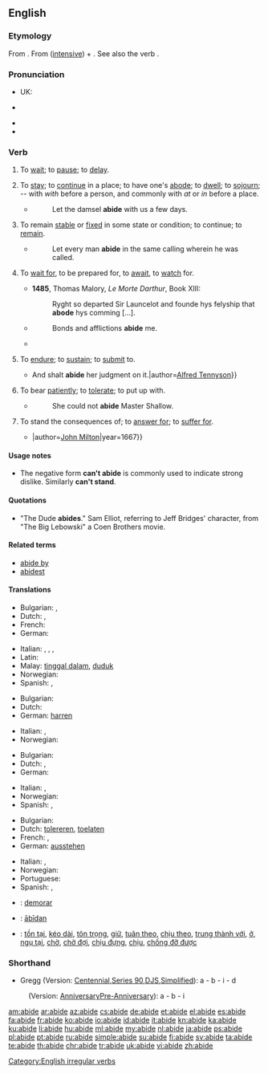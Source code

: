 ==English==

===Etymology===
From {{etyl|ang}} {{term|abidan|ābīdan|lang=ang}}. From {{term|a-|lang=ang}} ([[intensive]]) + {{term|bidan|bīdan|to wait|lang=ang}}. See also the verb {{term|bide|lang=en}}.

===Pronunciation===
* UK: {{IPA|/əˈbaɪd/}}
* {{a|US}} {{IPA|/əˈbaɪd/}}
* {{audio|en-us-abide.ogg|Audio (US)}}
* {{rhymes|aɪd}}

===Verb===
{{en-verb|abides|abiding|'''[[abode]]''' ''or'' '''[[abided]]'''|'''[[abode]]''', '''[[abided]]''', ''or (rare)'', '''[[abidden]]'''}}

# {{intransitive|obsolete}} To [[wait]]; to [[pause]]; to [[delay]].
# {{intransitive}} To [[stay]]; to [[continue]] in a place; to have one's [[abode]]; to [[dwell]]; to [[sojourn]]; -- with ''with'' before a person, and commonly with ''at'' or ''in'' before a place.
#* {{RQ:Authorized Version|Genesis|24|55}}
#*: Let the damsel '''abide''' with us a few days.
# {{intransitive}} To remain [[stable]] or [[fixed]] in some state or condition; to continue; to [[remain]].
#* {{RQ:Authorized Version|1 Corinthians|7|20}}
#*: Let every man '''abide''' in the same calling wherein he was called.
# {{transitive|obsolete with a ''personal'' object}} To [[wait for]], to be prepared for, to [[await]], to [[watch]] for.
#*'''1485''', Thomas Malory, ''Le Morte Darthur'', Book XIII:
#*:Ryght so departed Sir Launcelot and founde hys felyship that '''abode''' hys comming [...].
#* {{RQ:Authorized Version|Acts|20|23}}
#*: Bonds and afflictions '''abide''' me.
#* {{quote-book|title=Idylls of the King|year=1856-1885|passage=I will '''abide''' the coming of my lord.|author=[[w:Alfred Tennyson|Alfred Tennyson]]}}
# {{transitive}} To [[endure]]; to [[sustain]]; to [[submit]] to.
#* {{quote-book|title=Idylls of the King|year=1856-1885|passage={{...}} And shalt '''abide''' her judgment on it.|author=[[w:Alfred Tennyson|Alfred Tennyson]]}}
# {{transitive}} To bear [[patiently]]; to [[tolerate]]; to put up with.
#* {{RQ:Shakespeare Henry 4-2|III-ii}}
#*: She could not '''abide''' Master Shallow.
# {{transitive|confused with ''[[aby]]'' "to pay for"}} To stand the consequences of; to [[answer for]]; to [[suffer for]].
#* {{quote-book|title=Paradise Lost|passage=How dearly I '''abide''' that boast so vain, {{...}}|author=[[w:John Milton|John Milton]]|year=1667}}

====Usage notes====
* The negative form '''can't abide''' is commonly used to indicate strong dislike. Similarly '''can't stand'''.

====Quotations====
* "The Dude '''abides'''." Sam Elliot, referring to Jeff Bridges' character, from "The Big Lebowski" a Coen Brothers movie.

====Related terms====
* [[abide by]]
* [[abidest]] {{qualifier|archaic second-person singular present form; with “[[thou]]”}}

====Translations====
{{trans-top|to dwell}}
* Bulgarian: {{t|bg|пребивавам|sc=Cyrl}}, {{t|bg|оставам|sc=Cyrl}}
* Dutch: {{t+|nl|verblijven}}, {{t+|nl|wonen}}
* French: {{t+|fr|demeurer}}
* German: {{t+|de|weilen}}
{{trans-mid}}
* Italian: {{t+|it|vivere}}, {{t+|it|abitare}}, {{t+|it|risiedere}}, {{t-|it|dimorare}}
* Latin: {{t|la|possideo}}
* Malay: [[tinggal dalam]], [[duduk]]
* Norwegian: {{t|no|forbli}}
* Spanish: {{t-|es|habitar}}, {{t-|es|demorar}}
{{trans-bottom}}

{{trans-top|to await}}
* Bulgarian: {{t|bg|чакам, очаквам}}
* Dutch: {{t+|nl|afwachten}}
* German: [[harren]] {{qualifier|with genitive}}
{{trans-mid}}
* Italian: {{t+|it|aspettare}}, {{t+|it|attendere}}
* Norwegian: {{t|no|avvente}}
{{trans-bottom}}

{{trans-top|to endure}}
* Bulgarian: {{t|bg|търпя}}
* Dutch: {{t+|nl|ondergaan}}, {{t+|nl|verdragen}}
* German: {{t+|de|aushalten}}
{{trans-mid}}
* Italian: {{t+|it|sopportare}}, {{t+|it|tollerare}}
* Norwegian: {{t|no|holde ut}}
* Spanish: {{t|es|quedar}}, {{t|es|permanecer}}
{{trans-bottom}}

{{trans-top|to tolerate}}
* Bulgarian: {{t|bg|толерирам}}
* Dutch: [[tolereren]], [[toelaten]]
* French: {{t+|fr|tolérer}}, {{t+|fr|supporter}}
* German: [[ausstehen]]
{{trans-mid}}
* Italian: {{t+|it|sopportare}}, {{t+|it|tollerare}}
* Norwegian: {{t|no|tolerere}}
* Portuguese: {{t+|pt|suportar}}
* Spanish: {{t-|es|tolerar}}, {{t-|es|soportar}}
{{trans-bottom}}

{{checktrans-top}}
* {{ttbc|ia}}: [[demorar]]
* {{ttbc|ang}}: [[abidan|ābīdan]]
* {{ttbc|vi}}: [[tồn tại]], [[kéo dài]], [[tôn trọng]], [[giữ]], [[tuân theo]], [[chịu theo]], [[trung thành với]], [[ở]], [[ngụ tại]], [[chờ]], [[chờ đợi]], [[chịu đựng]], [[chịu]], [[chống đỡ được]]
{{trans-bottom}}

===Shorthand===
* Gregg (Version: [http://en.wikipedia.org/wiki/Gregg_Shorthand#Centennial_Gregg_Shorthand Centennial],[http://en.wikipedia.org/wiki/Gregg_Shorthand#Series_90_Gregg_Shorthand Series 90],[http://en.wikipedia.org/wiki/Gregg_Shorthand#Diamond_Jubilee_Gregg_Shorthand DJS],[http://en.wikipedia.org/wiki/Gregg_Shorthand#Simplified_Gregg_Shorthand Simplified]): a - b - i - d
: (Version: [http://en.wikipedia.org/wiki/Gregg_Shorthand#Anniversary_Gregg_Shorthand Anniversary][http://en.wikipedia.org/wiki/Gregg_Shorthand#Pre_Anniversary_Gregg_Shorthand Pre-Anniversary]): a - b - i

[[Category:English irregular verbs]]

[[am:abide]]
[[ar:abide]]
[[az:abide]]
[[cs:abide]]
[[de:abide]]
[[et:abide]]
[[el:abide]]
[[es:abide]]
[[fa:abide]]
[[fr:abide]]
[[ko:abide]]
[[io:abide]]
[[id:abide]]
[[it:abide]]
[[kn:abide]]
[[ka:abide]]
[[ku:abide]]
[[li:abide]]
[[hu:abide]]
[[ml:abide]]
[[my:abide]]
[[nl:abide]]
[[ja:abide]]
[[ps:abide]]
[[pl:abide]]
[[pt:abide]]
[[ru:abide]]
[[simple:abide]]
[[su:abide]]
[[fi:abide]]
[[sv:abide]]
[[ta:abide]]
[[te:abide]]
[[th:abide]]
[[chr:abide]]
[[tr:abide]]
[[uk:abide]]
[[vi:abide]]
[[zh:abide]]